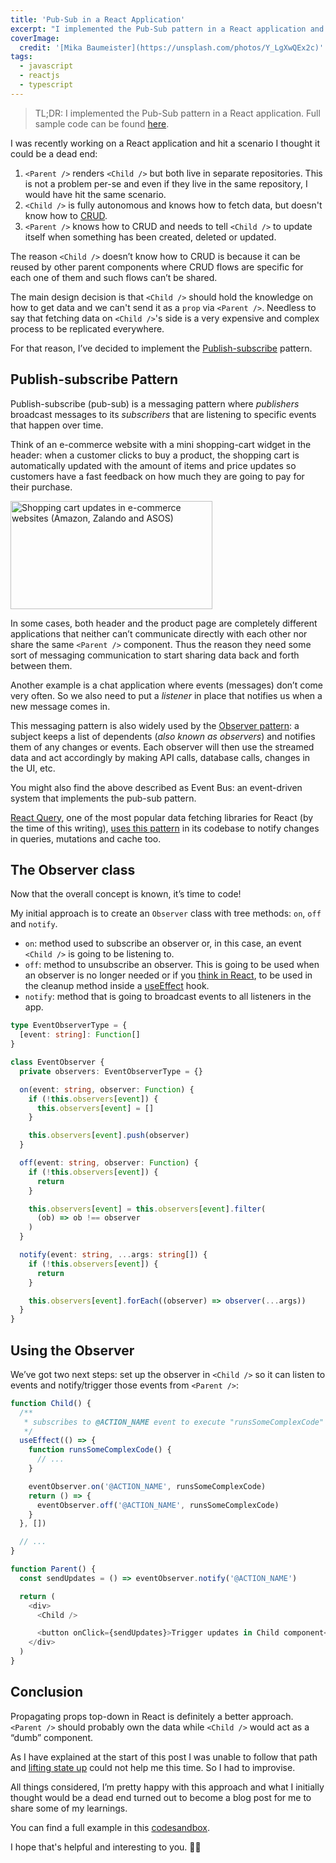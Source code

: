 ```yaml
---
title: 'Pub-Sub in a React Application'
excerpt: "I implemented the Pub-Sub pattern in a React application and I'm going to walk you through my learnings."
coverImage:
  credit: '[Mika Baumeister](https://unsplash.com/photos/Y_LgXwQEx2c)'
tags:
  - javascript
  - reactjs
  - typescript
---
```


> TL;DR: I implemented the Pub-Sub pattern in a React application.
> Full sample code can be found [here](https://codesandbox.io/s/react-with-observer-pattern-resv0).

I was recently working on a React application and hit a scenario I thought it could be a dead end:

1. `<Parent />` renders `<Child />` but both live in separate repositories. This is not a problem per-se and even if they live in the same repository, I would have hit the same scenario.
2. `<Child />` is fully autonomous and knows how to fetch data, but doesn't know how to [CRUD](https://en.wikipedia.org/wiki/Create,_read,_update_and_delete).
3. `<Parent />` knows how to CRUD and needs to tell `<Child />` to update itself when something has been created, deleted or updated.

The reason `<Child />` doesn’t know how to CRUD is because it can be reused by other parent components where CRUD flows are specific for each one of them and such flows can’t be shared.

The main design decision is that `<Child />` should hold the knowledge on how to get data and we can't send it as a `prop` via `<Parent />`.
Needless to say that fetching data on `<Child />`'s side is a very expensive and complex process to be replicated everywhere.

For that reason, I’ve decided to implement the [Publish-subscribe](https://en.wikipedia.org/wiki/Publish%E2%80%93subscribe_pattern) pattern.

## Publish-subscribe Pattern

Publish-subscribe (pub-sub) is a messaging pattern where _publishers_ broadcast messages to its _subscribers_ that are listening to specific events that happen over time.

Think of an e-commerce website with a mini shopping-cart widget in the header: when a customer clicks to buy a product, the shopping cart is automatically updated with the amount of items and price updates so customers have a fast feedback on how much they are going to pay for their purchase.

<Img
  alt="Shopping cart updates in e-commerce websites (Amazon, Zalando and ASOS)"
  height="173"
  src="/assets/blog/2021-04-06-pub-sub-in-a-react-application/shopping-cart.png"
  title="Shopping cart updates in e-commerce websites (Amazon, Zalando and ASOS)"
  width="323"
/>

In some cases, both header and the product page are completely different applications that neither can’t communicate directly with each other nor share the same `<Parent />` component. Thus the reason they need some sort of messaging communication to start sharing data back and forth between them.

Another example is a chat application where events (messages) don’t come very often. So we also need to put a _listener_ in place that notifies us when a new message comes in.

This messaging pattern is also widely used by the [Observer pattern](https://en.wikipedia.org/wiki/Observer_pattern): a subject keeps a list of dependents (_also known as observers_) and notifies them of any changes or events.
Each observer will then use the streamed data and act accordingly by making API calls, database calls, changes in the UI, etc.

You might also find the above described as Event Bus: an event-driven system that implements the pub-sub pattern.

[React Query](https://react-query.tanstack.com/), one of the most popular data fetching libraries for React (by the time of this writing), [uses this pattern](https://github.com/tannerlinsley/react-query/search?l=TypeScript&q=observer) in its codebase to notify changes in queries, mutations and cache too.

## The Observer class

Now that the overall concept is known, it’s time to code!

My initial approach is to create an `Observer` class with tree methods: `on`, `off` and `notify`.

- `on`: method used to subscribe an observer or, in this case, an event `<Child />` is going to be listening to.
- `off`: method to unsubscribe an observer. This is going to be used when an observer is no longer needed or if you [think in React](https://reactjs.org/docs/thinking-in-react.html), to be used in the cleanup method inside a [useEffect](https://reactjs.org/docs/hooks-effect.html) hook.
- `notify`: method that is going to broadcast events to all listeners in the app.

```ts
type EventObserverType = {
  [event: string]: Function[]
}

class EventObserver {
  private observers: EventObserverType = {}

  on(event: string, observer: Function) {
    if (!this.observers[event]) {
      this.observers[event] = []
    }

    this.observers[event].push(observer)
  }

  off(event: string, observer: Function) {
    if (!this.observers[event]) {
      return
    }

    this.observers[event] = this.observers[event].filter(
      (ob) => ob !== observer
    )
  }

  notify(event: string, ...args: string[]) {
    if (!this.observers[event]) {
      return
    }

    this.observers[event].forEach((observer) => observer(...args))
  }
}
```

## Using the Observer

We’ve got two next steps: set up the observer in `<Child />` so it can listen to events and notify/trigger those events from `<Parent />`:

```ts
function Child() {
  /**
   * subscribes to @ACTION_NAME event to execute "runsSomeComplexCode" method
   */
  useEffect(() => {
    function runsSomeComplexCode() {
      // ...
    }

    eventObserver.on('@ACTION_NAME', runsSomeComplexCode)
    return () => {
      eventObserver.off('@ACTION_NAME', runsSomeComplexCode)
    }
  }, [])

  // ...
}

function Parent() {
  const sendUpdates = () => eventObserver.notify('@ACTION_NAME')

  return (
    <div>
      <Child />

      <button onClick={sendUpdates}>Trigger updates in Child component</button>
    </div>
  )
}
```

## Conclusion

Propagating props top-down in React is definitely a better approach.
`<Parent />` should probably own the data while `<Child />` would act as a “dumb” component.

As I have explained at the start of this post I was unable to follow that path and [lifting state up](https://reactjs.org/docs/lifting-state-up.html) could not help me this time.
So I had to improvise.

All things considered, I’m pretty happy with this approach and what I initially thought would be a dead end turned out to become a blog post for me to share some of my learnings.

You can find a full example in this [codesandbox](https://codesandbox.io/s/react-with-observer-pattern-resv0).

I hope that's helpful and interesting to you. 👋🏼
